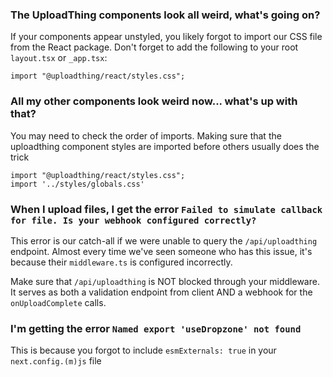 ### The UploadThing components look all weird, what's going on?

If your components appear unstyled, you likely forgot to import our CSS file from the React package. Don't forget to add the following to your root `layout.tsx` or `_app.tsx`:

```tsx
import "@uploadthing/react/styles.css";
```

### All my other components look weird now... what's up with that?

You may need to check the order of imports. Making sure that the uploadthing component styles are imported before others usually does the trick
```tsx
import "@uploadthing/react/styles.css";
import '../styles/globals.css'
```

### When I upload files, I get the error `Failed to simulate callback for file. Is your webhook configured correctly?`

This error is our catch-all if we were unable to query the `/api/uploadthing` endpoint. Almost every time we've seen someone who has this issue, it's because their `middleware.ts` is configured incorrectly.

Make sure that `/api/uploadthing` is NOT blocked through your middleware. It serves as both a validation endpoint from client AND a webhook for the `onUploadComplete` calls.

### I'm getting the error `Named export 'useDropzone' not found`

This is because you forgot to include `esmExternals: true` in your `next.config.(m)js` file
